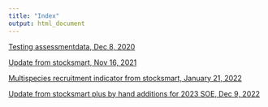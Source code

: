 ```yaml
---
title: "Index"
output: html_document
---
```


 <!-- ADD LINKS BELOW, note, using the RMD link syntax will open the presentation in the same tab, which is annoying. Use the html with the "_blank" to fix that behavior -->

<a href="https://sgaichas.github.io/stockstatusindicator/NewStockStatusMethod.html" target="_blank">Testing assessmentdata, Dec 8, 2020</a>

<a href="https://sgaichas.github.io/stockstatusindicator/StockStatus2021.html" target="_blank">Update from stocksmart, Nov 16, 2021</a>

<a href="https://sgaichas.github.io/stockstatusindicator/MultisppRec.html" target="_blank">Multispecies recruitment indicator from stocksmart, January 21, 2022</a>

<a href="https://sgaichas.github.io/stockstatusindicator/StockStatus2022.html" target="_blank">Update from stocksmart plus by hand additions for 2023 SOE, Dec 9, 2022</a>

